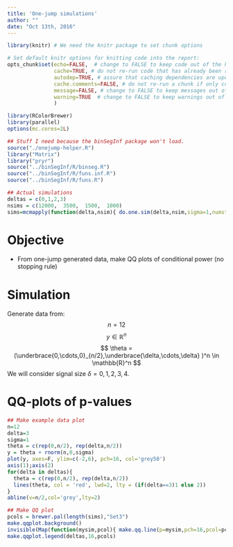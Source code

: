 ```yaml
---
title: 'One-jump simulations'
author: ""
date: "Oct 13th, 2016"
---
```


```r
library(knitr) # We need the knitr package to set chunk options

# Set default knitr options for knitting code into the report:
opts_chunk$set(echo=FALSE,  # change to FALSE to keep code out of the knitted document
               cache=TRUE, # do not re-run code that has already been run
               autodep=TRUE, # assure that caching dependencies are updated correctly
               cache.comments=FALSE, # do not re-run a chunk if only comments are changed
               message=FALSE, # change to FALSE to keep messages out of the knitted document
               warning=TRUE  # change to FALSE to keep warnings out of the knitted document
               )
```


```r
library(RColorBrewer)
library(parallel)
options(mc.cores=2L)

## Stuff I need because the binSegInf package won't load.
source("./onejump-helper.R")
library("Matrix")
library("pryr")
source("../binSegInf/R/binseg.R")
source("../binSegInf/R/funs.inf.R")
source("../binSegInf/R/funs.R")
```


```r
## Actual simulations
deltas = c(0,1,2,3)
nsims = c(12000,  3500,  1500,  1000)
sims=mcmapply(function(delta,nsim){ do.one.sim(delta,nsim,sigma=1,numsteps=1)}, deltas, nsims)
```



Objective
========================
- From one-jump generated data, make QQ plots of conditional power (no stopping rule)



Simulation
========================
Generate data from:
$$ n = 12 $$ 
$$ y \in \mathbb{R}^n $$
$$ \theta = (\underbrace{0,\cdots,0}_{n/2},\underbrace{\delta,\cdots,\delta}
   )^n \in \mathbb{R}^n $$
We will consider signal size $\delta = 0,1,2,3,4$.


QQ-plots of p-values
========================

```r
## Make example data plot
n=12
delta=3
sigma=1
theta = c(rep(0,n/2), rep(delta,n/2))
y = theta + rnorm(n,0,sigma)
plot(y, axes=F, ylim=c(-2,6), pch=16, col='grey50')
axis(1);axis(2)
for(delta in deltas){
  theta = c(rep(0,n/2), rep(delta,n/2))
  lines(theta, col = 'red', lwd=2, lty = (if(delta==3)1 else 2))
}
abline(v=n/2,col='grey',lty=2)

## Make QQ plot
pcols = brewer.pal(length(sims),"Set3")
make.qqplot.background()
invisible(Map(function(mysim,pcol){ make.qq.line(p=mysim,pch=16,pcol=pcol)}, sims, pcols))
make.qqplot.legend(deltas,16,pcols)
```
